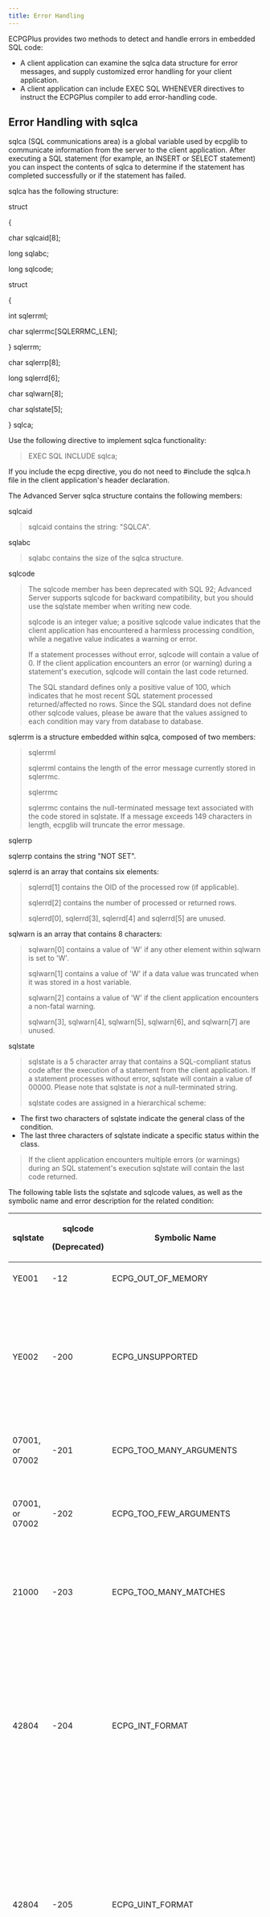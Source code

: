 ```yaml
---
title: Error Handling
---
```



ECPGPlus provides two methods to detect and handle errors in embedded SQL code:
 - A client application can examine the sqlca data structure for error messages, and supply customized error handling for your client application.
 - A client application can include EXEC SQL WHENEVER directives to instruct the ECPGPlus compiler to add error-handling code.

## Error Handling with sqlca

sqlca (SQL communications area) is a global variable used by ecpglib to communicate information from the server to the client application. After executing a SQL statement (for example, an INSERT or SELECT statement) you can inspect the contents of sqlca to determine if the statement has completed successfully or if the statement has failed.

sqlca has the following structure:

struct

{

char sqlcaid\[8\];

long sqlabc;

long sqlcode;

struct

{

int sqlerrml;

char sqlerrmc\[SQLERRMC\_LEN\];

} sqlerrm;

char sqlerrp\[8\];

long sqlerrd\[6\];

char sqlwarn\[8\];

char sqlstate\[5\];

} sqlca;

Use the following directive to implement sqlca functionality:

> EXEC SQL INCLUDE sqlca;

If you include the ecpg directive, you do not need to \#include the sqlca.h file in the client application's header declaration.

The Advanced Server sqlca structure contains the following members:

sqlcaid

> sqlcaid contains the string: "SQLCA".

sqlabc

> sqlabc contains the size of the sqlca structure.

sqlcode

> The sqlcode member has been deprecated with SQL 92; Advanced Server supports sqlcode for backward compatibility, but you should use the sqlstate member when writing new code.
>
> sqlcode is an integer value; a positive sqlcode value indicates that the client application has encountered a harmless processing condition, while a negative value indicates a warning or error.
>
> If a statement processes without error, sqlcode will contain a value of 0. If the client application encounters an error (or warning) during a statement's execution, sqlcode will contain the last code returned.
>
> The SQL standard defines only a positive value of 100, which indicates that he most recent SQL statement processed returned/affected no rows. Since the SQL standard does not define other sqlcode values, please be aware that the values assigned to each condition may vary from database to database.

sqlerrm is a structure embedded within sqlca, composed of two members:

> sqlerrml
>
> sqlerrml contains the length of the error message currently stored in sqlerrmc.
>
> sqlerrmc
>
> sqlerrmc contains the null-terminated message text associated with the code stored in sqlstate. If a message exceeds 149 characters in length, ecpglib will truncate the error message.

sqlerrp

sqlerrp contains the string "NOT SET".

sqlerrd is an array that contains six elements:

> sqlerrd\[1\] contains the OID of the processed row (if applicable).
>
> sqlerrd\[2\] contains the number of processed or returned rows.
>
> sqlerrd\[0\], sqlerrd\[3\], sqlerrd\[4\] and sqlerrd\[5\] are unused.

sqlwarn is an array that contains 8 characters:

> sqlwarn\[0\] contains a value of 'W' if any other element within sqlwarn is set to 'W'.
>
> sqlwarn\[1\] contains a value of 'W' if a data value was truncated when it was stored in a host variable.
>
> sqlwarn\[2\] contains a value of 'W' if the client application encounters a non-fatal warning.
>
> sqlwarn\[3\], sqlwarn\[4\], sqlwarn\[5\], sqlwarn\[6\], and sqlwarn\[7\] are unused.

sqlstate

> sqlstate is a 5 character array that contains a SQL-compliant status code after the execution of a statement from the client application. If a statement processes without error, sqlstate will contain a value of 00000. Please note that sqlstate is *not* a null-terminated string.
>
> sqlstate codes are assigned in a hierarchical scheme:
 - The first two characters of sqlstate indicate the general class of the condition.
 - The last three characters of sqlstate indicate a specific status within the class.

> If the client application encounters multiple errors (or warnings) during an SQL statement's execution sqlstate will contain the last code returned.

The following table lists the sqlstate and sqlcode values, as well as the symbolic name and error description for the related condition:

<table>
<thead>
<tr class="header">
<th>sqlstate</th>
<th><p>sqlcode</p>
<p>(Deprecated)</p></th>
<th>Symbolic Name</th>
<th>Description</th>
</tr>
</thead>
<tbody>
<tr class="odd">
<td>YE001</td>
<td>-12</td>
<td>ECPG_OUT_OF_MEMORY</td>
<td>Virtual memory is exhausted.</td>
</tr>
<tr class="even">
<td>YE002</td>
<td>-200</td>
<td>ECPG_UNSUPPORTED</td>
<td>The preprocessor has generated an unrecognized item. Could indicate incompatibility between the preprocessor and the library.</td>
</tr>
<tr class="odd">
<td>07001, or 07002</td>
<td>-201</td>
<td>ECPG_TOO_MANY_ARGUMENTS</td>
<td>The program specifies more variables than the command expects.</td>
</tr>
<tr class="even">
<td>07001, or 07002</td>
<td>-202</td>
<td>ECPG_TOO_FEW_ARGUMENTS</td>
<td>The program specified fewer variables than the command expects.</td>
</tr>
<tr class="odd">
<td>21000</td>
<td>-203</td>
<td>ECPG_TOO_MANY_MATCHES</td>
<td>The SQL command has returned multiple rows, but the statement was prepared to receive a single row.</td>
</tr>
<tr class="even">
<td>42804</td>
<td>-204</td>
<td>ECPG_INT_FORMAT</td>
<td>The host variable (defined in the C code) is of type INT, and the selected data is of a type that cannot be converted into an INT. ecpglib uses the strtol() function to convert string values into numeric form.</td>
</tr>
<tr class="odd">
<td>42804</td>
<td>-205</td>
<td>ECPG_UINT_FORMAT</td>
<td>The host variable (defined in the C code) is an unsigned INT, and the selected data is of a type that cannot be converted into an unsigned INT. ecpglib uses the strtoul() function to convert string values into numeric form.</td>
</tr>
<tr class="even">
<td>42804</td>
<td>-206</td>
<td>ECPG_FLOAT_FORMAT</td>
<td>The host variable (defined in the C code) is of type FLOAT, and the selected data is of a type that cannot be converted into an FLOAT. ecpglib uses the strtod() function to convert string values into numeric form.</td>
</tr>
<tr class="odd">
<td>42804</td>
<td>-211</td>
<td>ECPG_CONVERT_BOOL</td>
<td>The host variable (defined in the C code) is of type BOOL, and the selected data cannot be stored in a BOOL.</td>
</tr>
<tr class="even">
<td>YE002</td>
<td>-2-1</td>
<td>ECPG_EMPTY</td>
<td>The statement sent to the server was empty.</td>
</tr>
<tr class="odd">
<td>22002</td>
<td>-213</td>
<td>ECPG_MISSING_INDICATOR</td>
<td>A NULL indicator variable has not been supplied for the NULL value returned by the server (the client application has received an unexpected NULL value).</td>
</tr>
<tr class="even">
<td>42804</td>
<td>-214</td>
<td>ECPG_NO_ARRAY</td>
<td>The server has returned an array, and the corresponding host variable is not capable of storing an array.</td>
</tr>
<tr class="odd">
<td>42804</td>
<td>-215</td>
<td>ECPG_DATA_NOT_ARRAY</td>
<td>The server has returned a value that is not an array into a host variable that expects an array value.</td>
</tr>
<tr class="even">
<td>08003</td>
<td>-220</td>
<td>ECPG_NO_CONN</td>
<td>The client application has attempted to use a non-existent connection.</td>
</tr>
<tr class="odd">
<td>YE002</td>
<td>-221</td>
<td>ECPG_NOT_CONN</td>
<td>The client application has attempted to use an allocated, but closed connection.</td>
</tr>
<tr class="even">
<td>26000</td>
<td>-230</td>
<td>ECPG_INVALID_STMT</td>
<td>The statement has not been prepared.</td>
</tr>
<tr class="odd">
<td>33000</td>
<td>-240</td>
<td>ECPG_UNKNOWN_DESCRIPTOR</td>
<td>The specified descriptor is not found.</td>
</tr>
<tr class="even">
<td>07009</td>
<td>-241</td>
<td>ECPG_INVALID_DESCRIPTOR_INDEX</td>
<td>The descriptor index is out-of-range.</td>
</tr>
<tr class="odd">
<td>YE002</td>
<td>-242</td>
<td>ECPG_UNKNOWN_DESCRIPTOR_ITEM</td>
<td>The client application has requested an invalid descriptor item (internal error).</td>
</tr>
<tr class="even">
<td>07006</td>
<td>-243</td>
<td>ECPG_VAR_NOT_NUMERIC</td>
<td>A dynamic statement has returned a numeric value for a non-numeric host variable.</td>
</tr>
<tr class="odd">
<td>07006</td>
<td>-244</td>
<td>ECPG_VAR_NOT_CHAR</td>
<td>A dynamic SQL statement has returned a CHAR value, and the host variable is not a CHAR.</td>
</tr>
<tr class="even">
<td></td>
<td>-400</td>
<td>ECPG_PGSQL</td>
<td>The server has returned an error message; the resulting message contains the error text.</td>
</tr>
<tr class="odd">
<td>08007</td>
<td>-401</td>
<td>ECPG_TRANS</td>
<td>The server cannot start, commit or rollback the specified transaction.</td>
</tr>
<tr class="even">
<td>08001</td>
<td>-402</td>
<td>ECPG_CONNECT</td>
<td>The client application's attempt to connect to the database has failed.</td>
</tr>
<tr class="odd">
<td>02000</td>
<td>100</td>
<td>ECPG_NOT_FOUND</td>
<td>The last command retrieved or processed no rows, or you have reached the end of a cursor.</td>
</tr>
</tbody>
</table>

## EXEC SQL WHENEVER

Use the EXEC SQL WHENEVER directive to implement simple error handling for client applications compiled with ECPGPlus. The syntax of the directive is:

> EXEC SQL WHENEVER *condition* *action*;

This directive instructs the ECPG compiler to insert error-handling code into your program.

The code instructs the client application that it should perform a specified action if the client application detects a given condition. The *condition* may be one of the following:

> SQLERROR
>
> A SQLERROR condition exists when sqlca.sqlcode is less than zero.
>
> SQLWARNING
>
> A SQLWARNING condition exists when sqlca.sqlwarn\[0\] contains a 'W'.
>
> NOT FOUND
>
> A NOT FOUND condition exists when sqlca.sqlcode is ECPG\_NOT\_FOUND (when a query returns no data).

You can specify that the client application perform one of the following *actions* if it encounters one of the previous conditions:

> CONTINUE
>
> Specify CONTINUE to instruct the client application to continue processing, ignoring the current condition. CONTINUE is the default action.
>
> DO CONTINUE
>
> An action of DO CONTINUE will generate a CONTINUE statement in the emitted C code that if it encounters the condition, skips the rest of the code in the loop and continues with the next iteration. You can only use it within a loop.
>
> GOTO *label*
> or
> GO TO *label*
>
> Use a C goto statement to jump to the specified *label*.
>
> SQLPRINT
>
> Print an error message to stderr (standard error), using the sqlprint() function. The sqlprint() function prints sql error, followed by the contents of sqlca.sqlerrm.sqlerrmc.
>
> STOP
>
> Call exit(1) to signal an error, and terminate the program.
>
> DO BREAK
>
> Execute the C break statement. Use this action in loops, or switch statements.
>
> CALL *name*(*args*)
> or
> DO *name*(*args*)
>
> Invoke the C function specified by the name *parameter*, using the parameters specified in the *args* parameter.

**Example:**

The following code fragment prints a message if the client application encounters a warning, and aborts the application if it encounters an error:

> EXEC SQL WHENEVER SQLWARNING SQLPRINT;
>
> EXEC SQL WHENEVER SQLERROR STOP;

Please Note: The ECPGPlus compiler processes your program from top to bottom, even though the client application may not *execute* from top to bottom. The compiler directive is applied to each line in order, and remains in effect until the compiler encounters another directive.

If the control of the flow within your program is not top-to-bottom, you should consider adding error-handling directives to any parts of the program that may be inadvertently missed during compilation.

